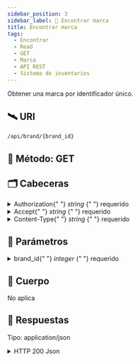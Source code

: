 ```yaml
---
sidebar_position: 3
sidebar_label: 🔎 Encontrar marca
title: Encontrar marca
tags:
  - Encontrar
  - Read
  - GET
  - Marca
  - API REST
  - Sistema de inventarios
---
```



Obtener una marca por identificador único.

## 🛰 URI

```bash
/api/brand/{brand_id}
```

## 🚦 Método: <SpanBlue>GET</SpanBlue>

## 🗂 Cabeceras

<details>
  <summary>
    Authorization{" "}
    <SpanYellow>
      <em>string</em>
    </SpanYellow>{" "}
    <SpanRed>requerido</SpanRed>
  </summary>
  Estamos usando el tipo de autorización Bearer: <SpanGreen>Bearer [Token]</SpanGreen>
</details>

<details>
  <summary>
    Accept{" "}
    <SpanYellow>
      <em>string</em>
    </SpanYellow>{" "}
    <SpanRed>requerido</SpanRed>
  </summary>
  Estamos usando json: <SpanGreen>application/json</SpanGreen>
</details>

<details>
  <summary>
    Content-Type{" "}
    <SpanYellow>
      <em>string</em>
    </SpanYellow>{" "}
    <SpanRed>requerido</SpanRed>
  </summary>
  Estamos usando json: <SpanGreen>application/json</SpanGreen>
</details>

## 📌 Parámetros

<details>
  <summary>
    brand_id{" "}
    <SpanYellow>
      <em>integer</em>
    </SpanYellow>{" "}
    <SpanRed>requerido</SpanRed>
  </summary>
  Identificador primario de marca.
  <Ul>
    <li>✅ Bebe ser mayor a 0.</li>
  </Ul>
</details>

## 🛫 Cuerpo

<SpanRed>No aplica</SpanRed>

## 📨 Respuestas

Tipo: <SpanGreen>application/json</SpanGreen>

<details>
  <summary><SpanGreen>HTTP 200 Json</SpanGreen></summary>

Marca recuperado exitosamente.

```json title="200 HTTP/1.1"
{
    "code": 200,
    "data": {
      "id": 5,
      "description": "Sabritas"
    }
}
```

</details>
